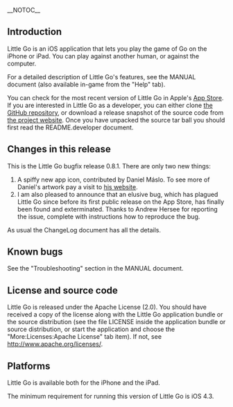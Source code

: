 <!-- Note to editors: This file is formatted in Mediawiki markup. It is parsed
     by GitHub to present the project front page. -->

__NOTOC__

== Introduction ==

Little Go is an iOS application that lets you play the game of Go on the iPhone
or iPad. You can play against another human, or against the computer.

For a detailed description of Little Go's features, see the MANUAL document
(also available in-game from the "Help" tab).

You can check for the most recent version of Little Go in Apple's
[http://itunes.apple.com/us/app/little-go/id490753989?ls=1&mt=8 App Store]. If
you are interested in Little Go as a developer, you can either clone
[https://github.com/herzbube/littlego/ the GitHub repository], or download a
release snapshot of the source code from
[http://www.herzbube.ch/littlego the project website]. Once you have
unpacked the source tar ball you should first read the README.developer
document.


== Changes in this release ==

This is the Little Go bugfix release 0.8.1. There are only two new things:

# A spiffy new app icon, contributed by Daniel Máslo. To see more of Daniel's artwork pay a visit to [http://www.danielmaslo.com/ his website].
# I am also pleased to announce that an elusive bug, which has plagued Little Go since before its first public release on the App Store, has finally been found and exterminated. Thanks to Andrew Hersee for reporting the issue, complete with instructions how to reproduce the bug.

As usual the ChangeLog document has all the details.


== Known bugs ==

See the "Troubleshooting" section in the MANUAL document.


== License and source code ==

Little Go is released under the Apache License (2.0). You should have received a
copy of the license along with the Little Go application bundle or the source
distribution (see the file LICENSE inside the application bundle or source
distribution, or start the application and choose the
"More:Licenses:Apache License" tab item). If not, see
http://www.apache.org/licenses/.


== Platforms ==

Little Go is available both for the iPhone and the iPad.

The minimum requirement for running this version of Little Go is iOS 4.3.
